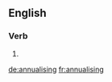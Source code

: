 ==English==

===Verb===
{{head|en|present participle}}

# {{present participle of|annualise|lang=en}}

[[de:annualising]]
[[fr:annualising]]